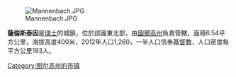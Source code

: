 [[Image:Mannenbach.JPG|right]]

'''薩倫斯泰因'''是[[瑞士|瑞士]]的城鎮，位於該國東北部，由[[圖爾高州|圖爾高州]]負責管轄，面積6.54平方公里，海拔高度400米，2012年人口1,260，一半人口信奉[[基督教|基督教]]，人口密度每平方公里193人。

{{Switzerland-geo-stub}}
[[Category:图尔高州的市镇|Category:图尔高州的市镇]]